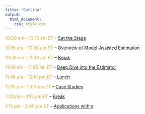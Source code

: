 ```yaml
---
title: "Outline"
output: 
  html_document:
    css: style.css
---
```



<span style="color: #E6AC27;">10:00 am - 10:15 am ET</span> -- [Set the Stage](https://mcconvil.github.io/IMS21_ML_Surveys/stage.html)

<span style="color: #E6AC27;">10:15 am - 10:50 am ET</span> -- [Overview of Model-Assisted Estimation](https://mcconvil.github.io/IMS21_ML_Surveys/data_setup.html)

<span style="color: #E6AC27;">10:50 am - 11:00 am ET</span> -- [Break](https://www.theguardian.com/society/video/2020/apr/24/five-easy-stretches-to-keep-you-going-when-working-from-home-video)

<span style="color: #E6AC27;">11:00 am - 11:45 am ET</span> -- [Deep Dive into the Estimator](https://mcconvil.github.io/IMS21_ML_Surveys/estimator_deep_dive.html)

<span style="color: #E6AC27;">11:45 am - 12:15 pm ET</span> -- [Lunch](https://www.theguardian.com/food/2021/apr/17/yotam-ottolenghi-15-minute-lunches-recipes)

<span style="color: #E6AC27;">12:15 pm - 1:00 pm ET</span> -- [Case Studies](https://mcconvil.github.io/IMS21_ML_Surveys/case_studies.html)

<span style="color: #E6AC27;">1:00 pm - 1:15 pm ET</span> -- [Break](https://www.psychologytoday.com/us/blog/how-be-yourself/202006/7-strategies-maximize-break-while-working-home)

<span style="color: #E6AC27;">1:15 pm - 2:00 pm ET</span> -- [Applications with `R`](https://mcconvil.github.io/IMS21_ML_Surveys/mase_R.html)

